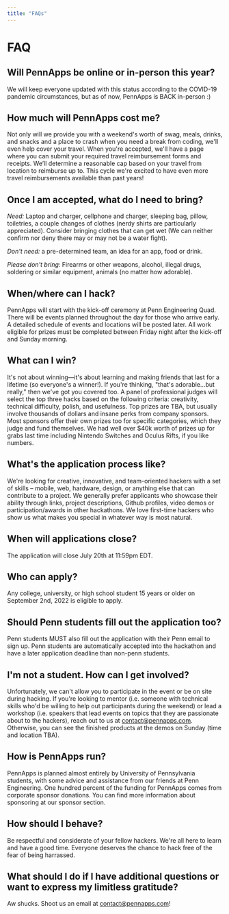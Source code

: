 ```yaml
---
title: "FAQs"
---
```


# FAQ

## Will PennApps be online or in-person this year?

We will keep everyone updated with this status according to the COVID-19 pandemic circumstances, but as of now, PennApps is BACK in-person :)

## How much will PennApps cost me?

Not only will we provide you with a weekend's worth of swag, meals, drinks, and snacks and a place to crash when you need a break from coding, we'll even help cover your travel. When you're accepted, we'll have a page where you can submit your required travel reimbursement forms and receipts. We’ll determine a reasonable cap based on your travel from location to reimburse up to. This cycle we're excited to have even more travel reimbursements available than past years!

## Once I am accepted, what do I need to bring?

_Need:_ Laptop and charger, cellphone and charger, sleeping bag, pillow, toiletries, a couple changes of clothes (nerdy shirts are particularly appreciated). Consider bringing clothes that can get wet (We can neither confirm nor deny there may or may not be a water fight).

_Don't need:_ a pre-determined team, an idea for an app, food or drink.

_Please don't bring:_ Firearms or other weapons, alcohol, illegal drugs, soldering or similar equipment, animals (no matter how adorable).

## When/where can I hack?

PennApps will start with the kick-off ceremony at Penn Engineering Quad. There will be events planned throughout the day for those who arrive early. A detailed schedule of events and locations will be posted later. All work eligible for prizes must be completed between Friday night after the kick-off and Sunday morning.

## What can I win?

It's not about winning—it's about learning and making friends that last for a lifetime (so everyone's a winner!). If you're thinking, "that's adorable...but really," then we've got you covered too. A panel of professional judges will select the top three hacks based on the following criteria: creativity, technical difficulty, polish, and usefulness. Top prizes are TBA, but usually involve thousands of dollars and insane perks from company sponsors. Most sponsors offer their own prizes too for specific categories, which they judge and fund themselves. We had well over $40k worth of prizes up for grabs last time including Nintendo Switches and Oculus Rifts, if you like numbers.

## What's the application process like?

We're looking for creative, innovative, and team-oriented hackers with a set of skills – mobile, web, hardware, design, or anything else that can contribute to a project. We generally prefer applicants who showcase their ability through links, project descriptions, Github profiles, video demos or participation/awards in other hackathons. We love first-time hackers who show us what makes you special in whatever way is most natural.

## When will applications close?

The application will close July 20th at 11:59pm EDT.

## Who can apply?

Any college, university, or high school student 15 years or older on September 2nd, 2022 is eligible to apply.

## Should Penn students fill out the application too?

Penn students MUST also fill out the application with their Penn email to sign up. Penn students are automatically accepted into the hackathon and have a later application deadline than non-penn students.

## I'm not a student. How can I get involved?

Unfortunately, we can't allow you to participate in the event or be on site during hacking. If you're looking to mentor (i.e. someone with technical skills who'd be willing to help out participants during the weekend) or lead a workshop (i.e. speakers that lead events on topics that they are passionate about to the hackers), reach out to us at contact@pennapps.com. Otherwise, you can see the finished products at the demos on Sunday (time and location TBA).

## How is PennApps run?

PennApps is planned almost entirely by University of Pennsylvania students, with some advice and assistance from our friends at Penn Engineering. One hundred percent of the funding for PennApps comes from corporate sponsor donations. You can find more information about sponsoring at our sponsor section.

## How should I behave?

Be respectful and considerate of your fellow hackers. We're all here to learn and have a good time. Everyone deserves the chance to hack free of the fear of being harrassed.

## What should I do if I have additional questions or want to express my limitless gratitude?

Aw shucks. Shoot us an email at contact@pennapps.com!
